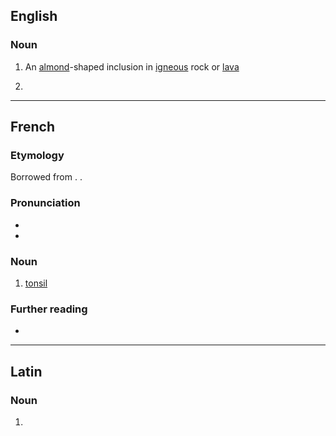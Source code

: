 ==English==

===Noun===
{{en-noun}}

# {{lb|en|geology}} An [[almond]]-shaped inclusion in [[igneous]] rock or [[lava]]
# {{misspelling of|en|amygdala}}

----

==French==

===Etymology===
Borrowed from {{etyl|la|fr}} {{m|la|amygdala||almond}}. {{doublet|fr|amande}}.

===Pronunciation===
* {{fr-IPA|amydale|+}}
* {{audio|fr|LL-Q150 (fra)-DSwissK-amygdale.wav|Audio}}

===Noun===
{{fr-noun|f}}

# {{lb|fr|anatomy}} [[tonsil]]

===Further reading===
* {{R:TLFi}}

----

==Latin==

===Noun===
{{la-noun-form|amygdale}}

# {{inflection of|la|amygdalus||voc|s}}